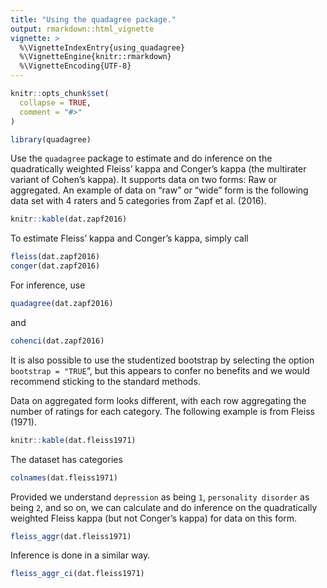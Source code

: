 ```yaml
---
title: "Using the quadagree package."
output: rmarkdown::html_vignette
vignette: >
  %\VignetteIndexEntry{using_quadagree}
  %\VignetteEngine{knitr::rmarkdown}
  %\VignetteEncoding{UTF-8}
---
```


```r
knitr::opts_chunk$set(
  collapse = TRUE,
  comment = "#>"
)
```

```r
library(quadagree)
```

Use the `quadagree` package to estimate and do inference on the quadratically weighted Fleiss' kappa and Conger's kappa (the multirater variant of Cohen's kappa). It supports data on two forms: Raw or aggregated. An example of data on "raw" or "wide" form is the following data set with 4 raters and 5 categories from Zapf et al. (2016).

```r
knitr::kable(dat.zapf2016)
```

To estimate Fleiss' kappa and Conger's kappa, simply call

```r
fleiss(dat.zapf2016)
conger(dat.zapf2016)
```
For inference, use
```r
quadagree(dat.zapf2016)
```
and
```r
cohenci(dat.zapf2016)
```

It is also possible to use the studentized bootstrap by selecting the option `bootstrap = "TRUE`", but this appears to confer no benefits and we would recommend sticking to the standard methods.

Data on aggregated form looks different, with each row aggregating the number of ratings for each category. The following example is from Fleiss (1971).

```r
knitr::kable(dat.fleiss1971)
```

The dataset has categories
```r
colnames(dat.fleiss1971)
```
Provided we understand `depression` as being `1`, `personality disorder` as being `2`, and so on, we can calculate and do inference on the quadratically weighted Fleiss kappa (but not Conger's kappa) for data on this form.

```r
fleiss_aggr(dat.fleiss1971)
```

Inference is done in a similar way.

```r
fleiss_aggr_ci(dat.fleiss1971)
```
